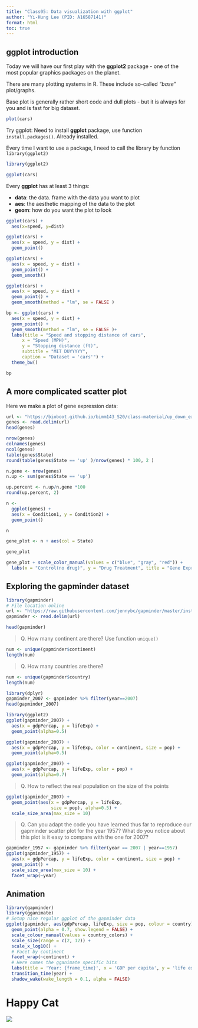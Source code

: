 ```yaml
---
title: "Class05: Data visualization with ggplot"
author: "Yi-Hung Lee (PID: A16587141)"
format: html
toc: true
---
```

## ggplot introduction

Today we will have our first play with the **ggplot2** package - one of the most popular graphics packages on the planet.

There are many plotting systems in R. These include so-called *"base"* plot/graphs.

Base plot is generally rather short code and dull plots - but it is always for you and is fast for big dataset.

```r
plot(cars)
```

Try ggplot: Need to install **ggplot** package, use function `install.packages()`. Already installed.

Every time I want to use a package, I need to call the library by function `library(ggplot2)`

```r
library(ggplot2)

ggplot(cars)
```
Every **ggplot** has at least 3 things:

 - **data**: the data. frame with the data you want to plot
 - **aes**: the aesthetic mapping of the data to the plot
 - **geom**: how do you want the plot to look
 
```r
ggplot(cars) +
  aes(x=speed, y=dist)
```
```r
ggplot(cars) +
  aes(x = speed, y = dist) +
  geom_point()
```
```r
ggplot(cars) +
  aes(x = speed, y = dist) +
  geom_point() +
  geom_smooth()
```
```r
ggplot(cars) +
  aes(x = speed, y = dist) +
  geom_point() +
  geom_smooth(method = "lm", se = FALSE )
```
```r
bp <- ggplot(cars) +
  aes(x = speed, y = dist) +
  geom_point() +
  geom_smooth(method = "lm", se = FALSE )+
  labs(title = "Speed and stopping distance of cars",
      x = "Speed (MPH)", 
      y = "Stopping distance (ft)",
      subtitle = "MIT DUYYYYY",
      caption = "Dataset = 'cars'") +
  theme_bw()

bp
```

## A more complicated scatter plot

Here we make a plot of gene expression data:

```r
url <- "https://bioboot.github.io/bimm143_S20/class-material/up_down_expression.txt"
genes <- read.delim(url)
head(genes)
```
```r
nrow(genes)
colnames(genes)
ncol(genes)
table(genes$State)
round(table(genes$State == 'up' )/nrow(genes) * 100, 2 )
```
```r
n.gene <- nrow(genes)
n.up <- sum(genes$State == 'up')

up.percent <- n.up/n.gene *100
round(up.percent, 2)
```

```r
n <- 
  ggplot(genes) +
  aes(x = Condition1, y = Condition2) +
  geom_point()

n
```
```r
gene_plot <- n + aes(col = State)

gene_plot
```
```r
gene_plot + scale_color_manual(values = c("blue", "gray", "red")) +
  labs(x = "Control(no drug)", y = "Drug Treatment", title = "Gene Expression Changing Upon Drug Treatment")
```
## Exploring the gapminder dataset

```r
library(gapminder)
# File location online
url <- "https://raw.githubusercontent.com/jennybc/gapminder/master/inst/extdata/gapminder.tsv"
gapminder <- read.delim(url)
```

```r
head(gapminder)
```
> Q. How many continent are there?
Use function `unique()`

```r
num <- unique(gapminder$continent)
length(num)
```

> Q. How many countries are there?

```r
num <- unique(gapminder$country)
length(num)
```


```r
library(dplyr)
gapminder_2007 <- gapminder %>% filter(year==2007)
head(gapminder_2007)
```

```r
library(ggplot2)
ggplot(gapminder_2007) + 
  aes(x = gdpPercap, y = lifeExp) +
  geom_point(alpha=0.5)
```
```r
ggplot(gapminder_2007) + 
  aes(x = gdpPercap, y = lifeExp, color = continent, size = pop) +
  geom_point(alpha=0.5)
```
```r
ggplot(gapminder_2007) + 
  aes(x = gdpPercap, y = lifeExp, color = pop) +
  geom_point(alpha=0.7)
```
> Q. How to reflect the real population on the size of the points

```r
ggplot(gapminder_2007) + 
  geom_point(aes(x = gdpPercap, y = lifeExp,
                 size = pop), alpha=0.5) + 
  scale_size_area(max_size = 10)
```
> Q. Can you adapt the code you have learned thus far to reproduce our gapminder scatter plot for the year 1957? What do you notice about this plot is it easy to compare with the one for 2007?

```r
gapminder_1957 <- gapminder %>% filter(year == 2007 | year==1957)
ggplot(gapminder_1957) +
  aes(x = gdpPercap, y = lifeExp, color = continent, size = pop) +
  geom_point() + 
  scale_size_area(max_size = 10) +
  facet_wrap(~year)
```

## Animation

```r
library(gapminder)
library(gganimate)
# Setup nice regular ggplot of the gapminder data
ggplot(gapminder, aes(gdpPercap, lifeExp, size = pop, colour = country)) +
  geom_point(alpha = 0.7, show.legend = FALSE) +
  scale_colour_manual(values = country_colors) +
  scale_size(range = c(2, 12)) +
  scale_x_log10() +
  # Facet by continent
  facet_wrap(~continent) +
  # Here comes the gganimate specific bits
  labs(title = 'Year: {frame_time}', x = 'GDP per capita', y = 'life expectancy') +
  transition_time(year) +
  shadow_wake(wake_length = 0.1, alpha = FALSE)
```


# Happy Cat

![](https://media.giphy.com/media/v1.Y2lkPTc5MGI3NjExcXdsaGI1aHp5ZzhqMjBnY2drcXpqd3N3d3F1OTQxem5zOTcxbDl6diZlcD12MV9pbnRlcm5hbF9naWZfYnlfaWQmY3Q9Zw/gVsmn4qdyBn1Bra2tN/giphy-downsized-large.gif)


